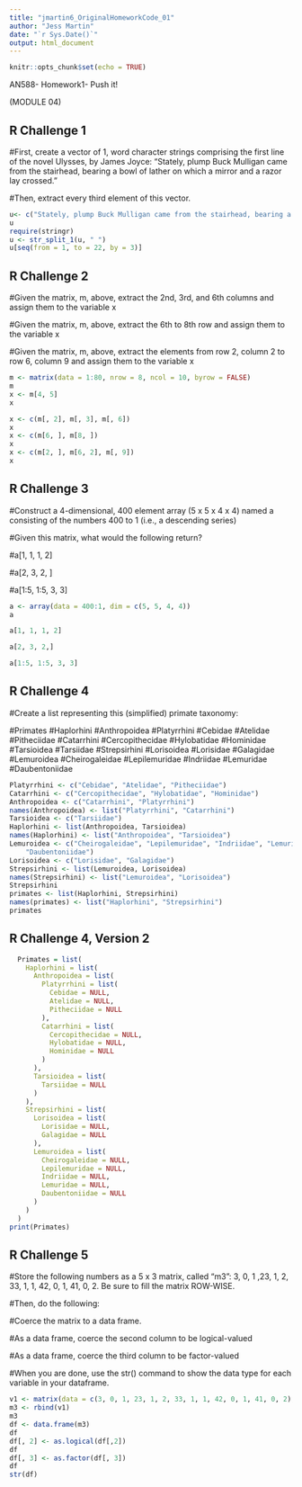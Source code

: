 ```yaml
---
title: "jmartin6_OriginalHomeworkCode_01"
author: "Jess Martin"
date: "`r Sys.Date()`"
output: html_document
---
```


```r
knitr::opts_chunk$set(echo = TRUE)
```
AN588- Homework1- Push it!

(MODULE 04)

## R Challenge 1

#First, create a vector of 1, word character strings comprising the first line of the novel Ulysses, by James Joyce: “Stately, plump Buck Mulligan came from the stairhead, bearing a bowl of lather on which a mirror and a razor lay crossed.”

#Then, extract every third element of this vector.
```r
u<- c("Stately, plump Buck Mulligan came from the stairhead, bearing a bowl of lather on which a mirror and a razor lay crossed.")
u
require(stringr)
u <- str_split_1(u, " ")
u[seq(from = 1, to = 22, by = 3)]
```
## R Challenge 2

#Given the matrix, m, above, extract the 2nd, 3rd, and 6th columns and assign them to the variable x

#Given the matrix, m, above, extract the 6th to 8th row and assign them to the variable x

#Given the matrix, m, above, extract the elements from row 2, column 2 to row 6, column 9 and assign them to the variable x

```r
m <- matrix(data = 1:80, nrow = 8, ncol = 10, byrow = FALSE)
m
x <- m[4, 5]
x
```
```r
x <- c(m[, 2], m[, 3], m[, 6])
x
x <- c(m[6, ], m[8, ])
x
x <- c(m[2, ], m[6, 2], m[, 9])
x
```
## R Challenge 3

#Construct a 4-dimensional, 400 element array (5 x 5 x 4 x 4) named a consisting of the numbers 400 to 1 (i.e., a descending series)

#Given this matrix, what would the following return?

#a[1, 1, 1, 2]

#a[2, 3, 2, ]

#a[1:5, 1:5, 3, 3]

```r
a <- array(data = 400:1, dim = c(5, 5, 4, 4))
a
```
```r
a[1, 1, 1, 2]
```
```r
a[2, 3, 2,]
```
```r
a[1:5, 1:5, 3, 3]
```
## R Challenge 4
#Create a list representing this (simplified) primate taxonomy:

#Primates
#Haplorhini
#Anthropoidea
#Platyrrhini
#Cebidae
#Atelidae
#Pitheciidae
#Catarrhini
#Cercopithecidae
#Hylobatidae
#Hominidae
#Tarsioidea
#Tarsiidae
#Strepsirhini
#Lorisoidea
#Lorisidae
#Galagidae
#Lemuroidea
#Cheirogaleidae
#Lepilemuridae
#Indriidae
#Lemuridae
#Daubentoniidae

```r
Platyrrhini <- c("Cebidae", "Atelidae", "Pitheciidae")
Catarrhini <- c("Cercopithecidae", "Hylobatidae", "Hominidae")
Anthropoidea <- c("Catarrhini", "Platyrrhini")
names(Anthropoidea) <- list("Platyrrhini", "Catarrhini")
Tarsioidea <- c("Tarsiidae")
Haplorhini <- list(Anthropoidea, Tarsioidea)
names(Haplorhini) <- list("Anthropoidea", "Tarsioidea")
Lemuroidea <- c("Cheirogaleidae", "Lepilemuridae", "Indriidae", "Lemuridae",
    "Daubentoniidae")
Lorisoidea <- c("Lorisidae", "Galagidae")
Strepsirhini <- list(Lemuroidea, Lorisoidea)
names(Strepsirhini) <- list("Lemuroidea", "Lorisoidea")
Strepsirhini
primates <- list(Haplorhini, Strepsirhini)
names(primates) <- list("Haplorhini", "Strepsirhini")
primates
```
## R Challenge 4, Version 2
```r
  Primates = list(
    Haplorhini = list(
      Anthropoidea = list(
        Platyrrhini = list(
          Cebidae = NULL,
          Atelidae = NULL,
          Pitheciidae = NULL
        ),
        Catarrhini = list(
          Cercopithecidae = NULL,
          Hylobatidae = NULL,
          Hominidae = NULL
        )
      ),
      Tarsioidea = list(
        Tarsiidae = NULL
      )
    ),
    Strepsirhini = list(
      Lorisoidea = list(
        Lorisidae = NULL,
        Galagidae = NULL
      ),
      Lemuroidea = list(
        Cheirogaleidae = NULL,
        Lepilemuridae = NULL,
        Indriidae = NULL,
        Lemuridae = NULL,
        Daubentoniidae = NULL
      )
    )
  )
print(Primates)
```
## R Challenge 5
#Store the following numbers as a 5 x 3 matrix, called “m3”: 3, 0, 1 ,23, 1, 2, 33, 1, 1, 42, 0, 1, 41, 0, 2. Be sure to fill the matrix ROW-WISE.

#Then, do the following:

#Coerce the matrix to a data frame.

#As a data frame, coerce the second column to be logical-valued

#As a data frame, coerce the third column to be factor-valued

#When you are done, use the str() command to show the data type for each variable in your dataframe.
  
```r
v1 <- matrix(data = c(3, 0, 1, 23, 1, 2, 33, 1, 1, 42, 0, 1, 41, 0, 2), nrow =  5, ncol = 3)
m3 <- rbind(v1)
m3
df <- data.frame(m3)
df
df[, 2] <- as.logical(df[,2])
df
df[, 3] <- as.factor(df[, 3])
df
str(df)
```
